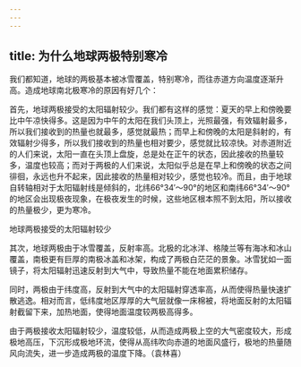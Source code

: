 ```yaml
---
---
---
```

title: 为什么地球两极特别寒冷
---




我们都知道，地球的两极基本被冰雪覆盖，特别寒冷，而往赤道方向温度逐渐升高。造成地球南北极寒冷的原因有好几个：

首先，地球两极接受的太阳辐射较少。我们都有这样的感觉：夏天的早上和傍晚要比中午凉快得多。这是因为中午的太阳在我们头顶上，光照最强，有效辐射最多，所以我们接收到的热量也就最多，感觉就最热；而早上和傍晚的太阳是斜射的，有效辐射少得多，所以我们接收到的热量也相对要少，感觉就比较凉快。对赤道附近的人们来说，太阳一直在头顶上盘旋，总是处在正午的状态，因此接收的热量较多，温度也较高；而对于两极的人们来说，太阳似乎总是在早上和傍晚的状态之间徘徊，永远也升不起来，因此接收的热量相对较少，感觉也较冷。而且，由于地球自转轴相对于太阳辐射线是倾斜的，北纬66°34′～90°的地区和南纬66°34′～90°的地区会出现极夜现象，在极夜发生的时候，这些地区根本照不到太阳，所以接收的热量极少，更为寒冷。

地球两极接受的太阳辐射较少



其次，地球两极由于冰雪覆盖，反射率高。北极的北冰洋、格陵兰等有海冰和冰山覆盖，南极更有巨厚的南极冰盖和冰架，构成了两极白茫茫的景象。冰雪犹如一面镜子，将太阳辐射迅速反射到大气中，导致热量不能在地面累积储存。

同时，两极由于纬度高，反射到大气中的太阳辐射穿透率高，从而使得热量快速扩散逃逸。相对而言，低纬度地区厚厚的大气层就像一床棉被，将地面反射的太阳辐射截留下来，加热地面，使得地面温度较两极高得多。

由于两极接收太阳辐射较少，温度较低，从而造成两极上空的大气密度较大，形成极地高压，下沉形成极地环流，使得从高纬吹向赤道的地面风盛行，极地的热量随风向流失，进一步造成两极的温度下降。（袁林喜）